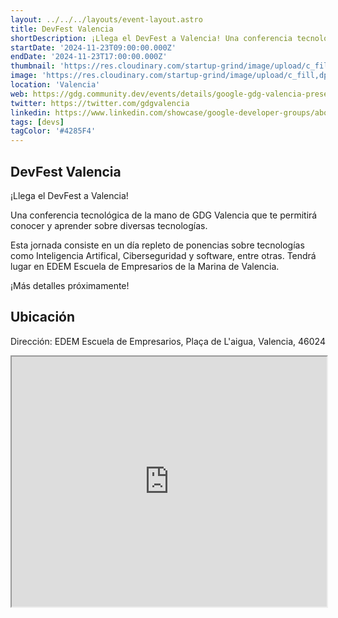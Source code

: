 ```yaml
---
layout: ../../../layouts/event-layout.astro
title: DevFest Valencia
shortDescription: ¡Llega el DevFest a Valencia! Una conferencia tecnológica de la mano de GDG Valencia que te permitirá conocer y aprender sobre diversas tecnologías.
startDate: '2024-11-23T09:00:00.000Z'
endDate: '2024-11-23T17:00:00.000Z'
thumbnail: 'https://res.cloudinary.com/startup-grind/image/upload/c_fill,dpr_2.0,f_auto,g_center,h_1080,q_100,w_1080/v1/gcs/platform-data-goog/events/POSTS_jHCDlzX.png'
image: 'https://res.cloudinary.com/startup-grind/image/upload/c_fill,dpr_2.0,f_auto,g_center,h_1080,q_100,w_1080/v1/gcs/platform-data-goog/events/POSTS_jHCDlzX.png'
location: 'Valencia'
web: https://gdg.community.dev/events/details/google-gdg-valencia-presents-devfest-gdg-valencia/
twitter: https://twitter.com/gdgvalencia
linkedin: https://www.linkedin.com/showcase/google-developer-groups/about/
tags: [devs]
tagColor: '#4285F4'
---
```


## DevFest Valencia

¡Llega el DevFest a Valencia!

Una conferencia tecnológica de la mano de GDG Valencia que te permitirá conocer y aprender sobre diversas tecnologías.

Esta jornada consiste en un día repleto de ponencias sobre tecnologías como Inteligencia Artifical, Ciberseguridad y software, entre otras. Tendrá lugar en EDEM Escuela de Empresarios de la Marina de Valencia.

¡Más detalles próximamente!

## Ubicación

Dirección: EDEM Escuela de Empresarios, Plaça de L'aigua, Valencia, 46024

<iframe
  style="width: 100%; height: 400px;"
  height="400"
  allowfullscreen=""
  loading="lazy"
  referrerpolicy="no-referrer-when-downgrade"
  src="https://www.google.com/maps/embed?pb=!1m18!1m12!1m3!1d3080.322470840098!2d-0.33165848765687406!3d39.46204311307108!2m3!1f0!2f0!3f0!3m2!1i1024!2i768!4f13.1!3m3!1m2!1s0xd6048b3e50495e7%3A0xb747be7e5c90365!2sEDEM%20Escuela%20de%20Empresarios!5e0!3m2!1ses!2ses!4v1727501898315!5m2!1ses!2ses"
  aria-label="EDEM Escuela de Empresarios, Plaça de L'aigua, Valencia, 46024"
></iframe>
